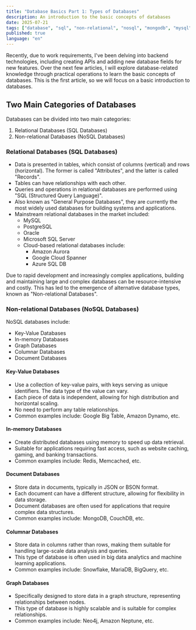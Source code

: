 ```yaml
---
title: "Database Basics Part 1: Types of Databases"
description: An introduction to the basic concepts of databases
date: 2025-07-21
tags: ["database", "sql", "non-relational", "nosql", "mongodb", "mysql"]
published: true
language: "en"
---
```


Recently, due to work requirements, I've been delving into backend technologies, including creating APIs and adding new database fields for new features. Over the next few articles, I will explore database-related knowledge through practical operations to learn the basic concepts of databases. This is the first article, so we will focus on a basic introduction to databases.

## Two Main Categories of Databases

Databases can be divided into two main categories:

1. Relational Databases (SQL Databases)
2. Non-relational Databases (NoSQL Databases)

### Relational Databases (SQL Databases)

- Data is presented in tables, which consist of columns (vertical) and rows (horizontal). The former is called "Attributes", and the latter is called "Records".
- Tables can have relationships with each other.
- Queries and operations in relational databases are performed using "SQL (Structured Query Language)".
- Also known as "General Purpose Databases", they are currently the most widely used databases for building systems and applications.
- Mainstream relational databases in the market included:
  - MySQL
  - PostgreSQL
  - Oracle
  - Microsoft SQL Server
  - Cloud-based relational databases include:
    - Amazon Aurora
    - Google Cloud Spanner
    - Azure SQL DB

Due to rapid development and increasingly complex applications, building and maintaining large and complex databases can be resource-intensive and costly. This has led to the emergence of alternative database types, known as "Non-relational Databases".

### Non-relational Databases (NoSQL Databases)

NoSQL databases include:
- Key-Value Databases
- In-memory Databases
- Graph Databases
- Columnar Databases
- Document Databases

#### Key-Value Databases

- Use a collection of key-value pairs, with keys serving as unique identifiers. The data type of the value can vary.
- Each piece of data is independent, allowing for high distribution and horizontal scaling.
- No need to perform any table relationships.
- Common examples include: Google Big Table, Amazon Dynamo, etc.  

#### In-memory Databases
- Create distributed databases using memory to speed up data retrieval.
- Suitable for applications requiring fast access, such as website caching, gaming, and banking transactions.
- Common examples include: Redis, Memcached, etc.

#### Document Databases
- Store data in documents, typically in JSON or BSON format.
- Each document can have a different structure, allowing for flexibility in data storage.
- Document databases are often used for applications that require complex data structures.
- Common examples include: MongoDB, CouchDB, etc.

#### Columnar Databases
- Store data in columns rather than rows, making them suitable for handling large-scale data analysis and queries.
- This type of database is often used in big data analytics and machine learning applications.
- Common examples include: Snowflake, MariaDB, BigQuery, etc.   

#### Graph Databases
- Specifically designed to store data in a graph structure, representing relationships between nodes.
- This type of database is highly scalable and is suitable for complex relationships.
- Common examples include: Neo4j, Amazon Neptune, etc. 